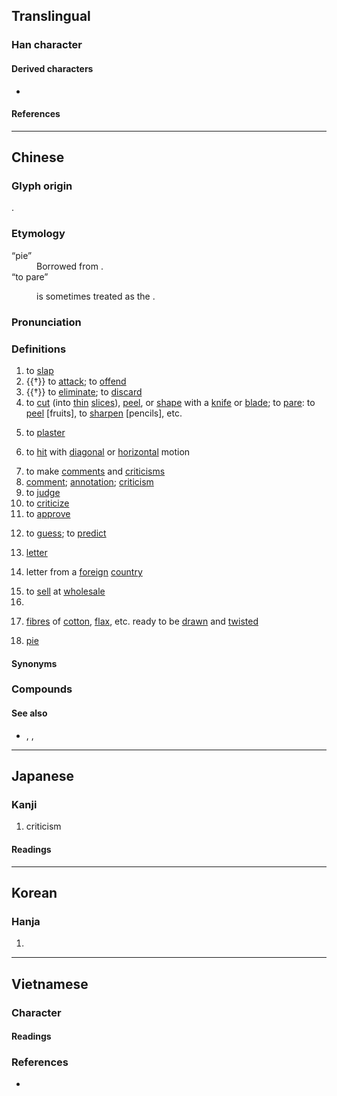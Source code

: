 {{character info/new}}
==Translingual==

===Han character===
{{Han char|rn=64|rad=手|as=04|sn=7|four=51010|canj=QPP|ids=⿰扌比}}

====Derived characters====
* {{l|mul|[[𫵫]]}}

====References====
{{Han ref|kx=0419.120|dkj=11845|dj=0766.040|hdz=31835.050|uh=6279}}

----

==Chinese==
{{zh-forms|alt=𠜱-Cantonese and Teochew "to pare",㓟-Cantonese and Teochew "to pare",剕-Cantonese "to pare",剖-Teochew "to pare"}}

===Glyph origin===
{{Han etym}}
{{Han compound|手|比|ls=psc|c1=s|c2=p|t1=hand}}.

===Etymology===
; “pie”
: Borrowed from {{bor|yue|en|pie}}.
; “to pare”
: {{zh-l|𠜱}} is sometimes treated as the {{zh-l|本字|original character}}.

{{etystub|zh}}

===Pronunciation===
{{zh-pron
|m=pī,er=y
|m_note=erhua-ed - “fibres ready to be drawn and twisted”
|m-s=pei1/pi1
|m-s_note=originally pi1, but changed to pei1 because of homophony with {{l|zh|屄}}
|c=pai1
|h=pfs=phî/phâi
|h_note=phâi - “to peel”
|md=
|mn=xm,qz,tp,kh,tn,tc,hc,lk,sx,km,mg:phoe/ml,yl:phe/tw:phi
|mn_note=Xiamen, Quanzhou: phoe - vernacular; phe - literary
mainstream Taiwan: phoe - vernacular; phi - literary
|mn-t=poi1
|mc=y
|oc=y
|cat=v,n,cls
}}

===Definitions===
{{zh-hanzi}}

# to [[slap]]
# {{†}} to [[attack]]; to [[offend]]
# {{†}} to [[eliminate]]; to [[discard]]
# to [[cut]] (into [[thin]] [[slice]]s), [[peel]], or [[shape]] with a [[knife]] or [[blade]]; to [[pare]]: to [[peel]] [fruits], to [[sharpen]] [pencils], etc.
#: {{zh-x|批 蘋果|to '''peel''' an apple|C}}
# {{lb|zh|Cantonese}} to [[plaster]]
# {{lb|zh|Cantonese}} to [[hit]] with [[diagonal]] or [[horizontal]] motion
# to make [[comment]]s and [[criticism]]s {{gloss|to an inferior from a superior, regarding a submitted report, essay, etc.}}
# [[comment]]; [[annotation]]; [[criticism]]
# to [[judge]]
# to [[criticize]]
# to [[approve]]
# {{lb|zh|Cantonese}} to [[guess]]; to [[predict]]
# {{lb|zh|Min Dong|Hokkien|Puxian Min}} [[letter]] {{gloss|written or printed communication}} {{zh-mw|張|封}}
# {{lb|zh|Teochew}} letter from a [[foreign]] [[country]]
# to [[sell]] at [[wholesale]]
# {{zh-classifier|[[batch]]es, [[lot]]s, etc}}
# {{lb|zh|colloquial}} [[fibre]]s of [[cotton]], [[flax]], etc. ready to be [[draw]]n and [[twist]]ed
# {{lb|zh|Cantonese}} [[pie]]
#: {{zh-x|雞批|chicken '''pie'''|C}}
#: {{zh-x|蘋果批|apple '''pie'''|C}}

====Synonyms====
{{zh-dial|信}}

===Compounds===
{{zh-der|審批|勾批|報批|差批|引繩批根|岔批兒|分批|一批|大批|假批子|印象批評|催批|批銷|批首|橫批|批閱|批詔|批逆鱗|抹月批風|批注|批點|批准|批頭棍|批命|批判|批改|批頭竹片|批尸|批條|批件|批撥|批發市場|批單|批發價格|搗虛批吭|批較|批削|批轉|批貨|朱批|批駁|批辦|手批|硃批|批註|批抹|批頭|批胸|批書|批迴|批購|批子|批行|眉批|批量|批紅判白|批語|文學批評|批發|批文|批次處理|批發價|批判哲學|批回|批覆|批八字|批頰|批發商|批答|批示|核批|批價|批亢擣虛|批鬥|批評|批郤導窾|批風抹月|解批|竹批兒|躉批|註批|自我批評|解析批評|薄批細切}}

====See also====
* {{sense|to pare}} {{zh-l|削}}, {{zh-l|刨}}, {{zh-l|鉋|tr=paau2}}

{{zh-cat|Intermediate|Elementary}}

----

==Japanese==

===Kanji===
{{ja-kanji|grade=6|rs=手04}}

# criticism

====Readings====
{{ja-readings
|goon=はい
|kanon=へい
|kanyoon=ひ
|kun=う-つ
}}

----

==Korean==

===Hanja===
{{ko-hanja|hangeul=[[비]], [[별]]}}

# {{defn|lang=ko|sort=手04}}

----

==Vietnamese==

===Character===

====Readings====
{{vi-readings|hanviet=phi|nom=phê, phe, phây|rs=手04}}

===References===
* {{R:WinVNKey:Lê Sơn Thanh}}